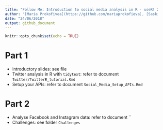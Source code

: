 ```yaml
---
title: "Follow Me: Introduction to social media analysis in R - useR! 2018 - Brisbane"
author: "[Maria Prokofivea](https://github.com/mariaprokofieva), [Saskia Freytag](https://github.com/SaskiaFreytag) and [Anna Quaglieri](https://github.com/annaquaglieri16)"
date: "24/06/2018"
output: github_document
---
```


```r
knitr::opts_chunk$set(echo = TRUE)
```

# Part 1

* Introductory slides: see file
* Twitter analysis in R with `tidytext`: refer to document `Twitter/TwitterR_tutorial.Rmd`
* Setup your APIs: refer to document `Social_Media_Setup_APIs.Rmd`

# Part 2

* Analyse Facebook and Instagram data: refer to document ``
* Challenges: see folder `Challenges`

